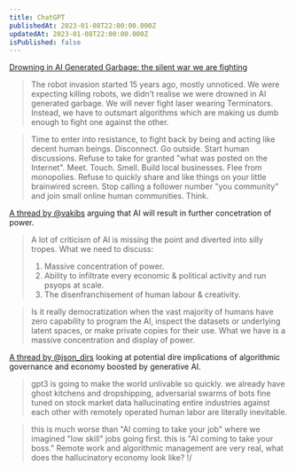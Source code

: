 ```yaml
---
title: ChatGPT
publishedAt: 2023-01-08T22:00:00.000Z
updatedAt: 2023-01-08T22:00:00.000Z
isPublished: false
---
```


[Drowning in AI Generated Garbage: the silent war we are fighting](https://readwise.io/reader/shared/01gkvr5ytkkdpyqa4j4p3safxp)

> The robot invasion started 15 years ago, mostly unnoticed. We were expecting killing robots, we didn’t realise we were drowned in AI generated garbage. We will never fight laser wearing Terminators. Instead, we have to outsmart algorithms which are making us dumb enough to fight one against the other.

> Time to enter into resistance, to fight back by being and acting like decent human beings. Disconnect. Go outside. Start human discussions. Refuse to take for granted "what was posted on the Internet". Meet. Touch. Smell. Build local businesses. Flee from monopolies. Refuse to quickly share and like things on your little brainwired screen. Stop calling a follower number "you community" and join small online human communities. Think.

[A thread by @vakibs](https://twitter.com/vakibs/status/1600031729603186688) arguing that AI will result in further concetration of power.

> A lot of criticism of AI is missing the point and diverted into silly tropes. What we need to discuss:
>
> 1.  Massive concentration of power.
> 2.  Ability to infiltrate every economic & political activity and run psyops at scale.
> 3.  The disenfranchisement of human labour & creativity.

> Is it really democratization when the vast majority of humans have zero capability to program the AI, inspect the datasets or underlying latent spaces, or make private copies for their use. What we have is a massive concentration and display of power.

[A thread by @json_dirs](https://twitter.com/json_dirs/status/1599656297020162049) looking at potential dire implications of algorithmic governance and economy boosted by generative AI.

> gpt3 is going to make the world unlivable so quickly. we already have ghost kitchens and dropshipping, adversarial swarms of bots fine tuned on stock market data hallucinating entire industries against each other with remotely operated human labor are literally inevitable.

> this is much worse than "AI coming to take your job" where we imagined "low skill" jobs going first. this is "AI coming to take your boss." Remote work and algorithmic management are very real, what does the hallucinatory economy look like? !/
